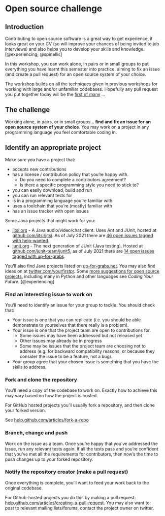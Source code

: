 # Open source challenge  {#opening}

## Introduction

Contributing to open source software is a great way to get experience, it looks great on your CV (so will improve your chances of being invited to job interviews) and also helps you to develop your skills and knowledge. [@experiencing; @spinellis]

In this workshop, you can work alone, in pairs or in small groups to put everything you have learnt this semester into practice, aiming to fix an issue (and create a pull request) for an open source system of your choice.

The workshop builds on all the techniques given in previous workshops for working with large and/or unfamiliar codebases.
Hopefully any pull request you put together today will be the [first of many](http://firstpr.me) ...



## The challenge {#challenge}

Working alone, in pairs, or in small groups... **find and fix an issue for an open source system of your choice**.
You may work on a project in any programming language you feel comfortable coding in.

## Identify an appropriate project {#projecti}

Make sure you have a project that:

* accepts new contributions
* has a license / contribution policy that you're happy with.
    + Do you need to complete a contributors agreement?
    + Is there a specific programming style you need to stick to?
* you can easily download, build and run
* you can run relevant tests for
* is in a programming language you're familiar with
* uses a toolchain that you're (mostly) familiar with
* has an issue tracker with open issues

Some Java projects that might work for you:

* [jitsi.org](https://jitsi.org) - A Java audio/video/chat client. Uses Ant and JUnit, hosted at [github.com/jitsi/jitsi](https://github.com/jitsi/jitsi). As of July 2021 there are [46 open issues tagged with help-wanted](https://github.com/jitsi/jitsi/labels/help-wanted).
* [junit.org](http://junit.org/junit5) - The next generation of JUnit (Java testing). Hosted at [github.com/junit-team/junit5](https://github.com/junit-team/junit5), as of July 2021  there are [14 open issues tagged with up-for-grabs](https://github.com/junit-team/junit5/labels/up-for-grabs).

You'll also find Java projects listed on [up-for-grabs.net](http://up-for-grabs.net). You may also find ideas on at [twitter.com/yourfirstpr](https://twitter.com/yourfirstpr). Some [more suggestions for open source projects](https://www.cdyf.me/experiencing.html#opensource), including many in Python and other languages see *Coding Your Future*. [@experiencing]

### Find an interesting issue to work on {#findanissue}
You'll need to identify an issue for your group to tackle. You should check that:

* Your issue is one that you can replicate (i.e. you should be able demonstrate to yourselves that there really is a problem).
* Your issue is one that the project team are open to contributions for.
    + Some issues may have been addressed but not released yet
    + Other issues may already be in progress
    + Some may be issues that the project team are choosing not to address (e.g. for backward compatibility reasons, or because they consider the issue to be a feature, not a bug).

* Your group agree that your chosen issue is something that you have the skills to address.

### Fork and clone the repository {#forklone}
You'll need a copy of the codebase to work on. Exactly how to achieve this may vary based on how the project is hosted.

For GitHub hosted projects you'll usually fork a repository, and then clone your forked version.

See [help.github.com/articles/fork-a-repo](https://help.github.com/articles/fork-a-repo/)

### Branch, change and push {#bcp}
Work on the issue as a team. Once you're happy that you've addressed the issue, run any relevant tests again. If all the tests pass and you're confident that you've met all the requirements for contributors, then now's the time to push changes up to your forked repository.

### Notify the repository creator (make a pull request) {#pullrequest}
Once everything is complete, you'll want to feed your work back to the original codebase.

For Github-hosted projects you do this by making a pull request: [help.github.com/articles/creating-a-pull-request](https://help.github.com/articles/creating-a-pull-request). You may also want to: post to relevant mailing lists/forums, contact the project owner on twitter.
